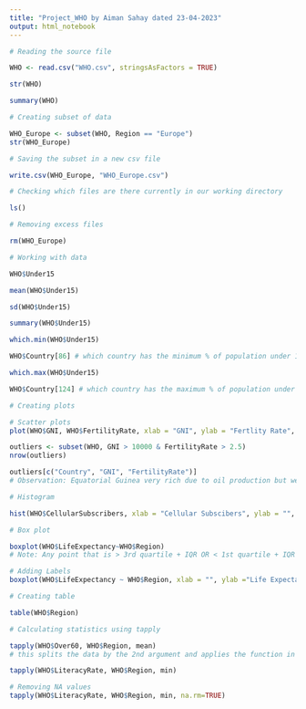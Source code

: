 ---
title: "Project_WHO by Aiman Sahay dated 23-04-2023"
output: html_notebook
---

```{r}
# Reading the source file

WHO <- read.csv("WHO.csv", stringsAsFactors = TRUE)
```


```{r}
str(WHO)
```


```{r}
summary(WHO) 
```


```{r}
# Creating subset of data

WHO_Europe <- subset(WHO, Region == "Europe") 
str(WHO_Europe)
```


```{r}
# Saving the subset in a new csv file

write.csv(WHO_Europe, "WHO_Europe.csv")
```


```{r}
# Checking which files are there currently in our working directory

ls()
```


```{r}
# Removing excess files

rm(WHO_Europe)
```


```{r}
# Working with data

WHO$Under15
```


```{r}
mean(WHO$Under15)
```


```{r}
sd(WHO$Under15)
```


```{r}
summary(WHO$Under15)
```


```{r}
which.min(WHO$Under15)
```


```{r}
WHO$Country[86] # which country has the minimum % of population under 15
```


```{r}
which.max(WHO$Under15)
```


```{r}
WHO$Country[124] # which country has the maximum % of population under 15
```


```{r}
# Creating plots

# Scatter plots
plot(WHO$GNI, WHO$FertilityRate, xlab = "GNI", ylab = "Fertlity Rate", main = "Fertility Rate as per Income levels")
```


```{r}
outliers <- subset(WHO, GNI > 10000 & FertilityRate > 2.5) 
nrow(outliers)
```


```{r}
outliers[c("Country", "GNI", "FertilityRate")] 
# Observation: Equatorial Guinea very rich due to oil production but wealth is distributed unevenly
```


```{r}
# Histogram

hist(WHO$CellularSubscribers, xlab = "Cellular Subscibers", ylab = "", main = "Histogram of Cellular Subscibers")
```


```{r}
# Box plot

boxplot(WHO$LifeExpectancy~WHO$Region) 
# Note: Any point that is > 3rd quartile + IQR OR < 1st quartile + IQR is an outlier in a box plot.
```


```{r}
# Adding Labels
boxplot(WHO$LifeExpectancy ~ WHO$Region, xlab = "", ylab ="Life Expectancy", main = "Life Expectancy of Countries by Region")
```


```{r}
# Creating table

table(WHO$Region)
```


```{r}
# Calculating statistics using tapply

tapply(WHO$Over60, WHO$Region, mean) 
# this splits the data by the 2nd argument and applies the function in the 3rd argument)
```


```{r}
tapply(WHO$LiteracyRate, WHO$Region, min)

# Removing NA values
tapply(WHO$LiteracyRate, WHO$Region, min, na.rm=TRUE)

```
